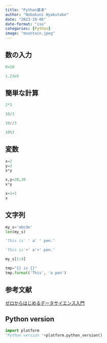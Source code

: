 ```yaml
---
title: "Python基本"
author: "Nobukuni Hyakutake"
date: "2023-10-06"
date-format: "iso"
categories: [Python]
image: "mountain.jpeg"
---
```


## 数の入力

```python
0x10
```

```python
1.23e5
```

## 簡単な計算

```python
2*3
```

```python
10/3
```

```python
10//3
```


```python
10%3
```

## 変数

```python
x=2
y=3
x*y
```

```python
x,y=20,30
x*y
```

```python
x=1+1
x
```

## 文字列

```python
my_s='abcde'
len(my_s)
```

```python
'This is' ' a' ' pen.'
```

```python
'This is'+' a'+' pen.'
```

```python
my_s[1:4]
```

```python
tmp="{} is {}"
tmp.format('This', 'a pen')
```

## 参考文献

[ゼロからはじめるデータサイエンス入門](https://www.kspub.co.jp/book/detail/5132326.html)

## Python version

```python
import platform
"Python version "+platform.python_version()
```
